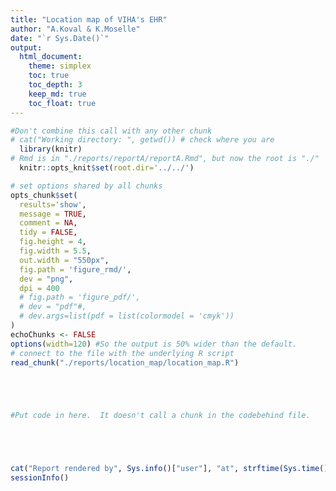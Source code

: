 ```yaml
---
title: "Location map of VIHA's EHR"
author: "A.Koval & K.Moselle"
date: "`r Sys.Date()`"
output: 
  html_document:
    theme: simplex
    toc: true
    toc_depth: 3
    keep_md: true
    toc_float: true
---
```


<!-- These two chunks should be added in the beginning of every .Rmd that you want to source an .R script -->
<!--  The 1st mandatory chunck  -->
<!--  Set the working directory to the repository's base directory -->
```r
#Don't combine this call with any other chunk 
# cat("Working directory: ", getwd()) # check where you are
  library(knitr)
# Rmd is in "./reports/reportA/reportA.Rmd", but now the root is "./"
  knitr::opts_knit$set(root.dir='../../') 
```

<!--  The 2nd mandatory chunck  -->
<!-- Set the report-wide options, and point to the external code file. -->
```r
# set options shared by all chunks
opts_chunk$set(
  results='show', 
  message = TRUE,
  comment = NA, 
  tidy = FALSE,
  fig.height = 4, 
  fig.width = 5.5, 
  out.width = "550px",
  fig.path = 'figure_rmd/',     
  dev = "png",
  dpi = 400
  # fig.path = 'figure_pdf/',     
  # dev = "pdf"#,
  # dev.args=list(pdf = list(colormodel = 'cmyk'))
)
echoChunks <- FALSE
options(width=120) #So the output is 50% wider than the default.
# connect to the file with the underlying R script  
read_chunk("./reports/location_map/location_map.R") 
```

<!-- Load 'sourced' R files.  Suppress the output when loading packages. --> 
```r
```


<!-- Load the sources.  Suppress the output when loading sources. --> 
```r
```

<!-- Load any Global functions and variables declared in the R file.  Suppress the output. --> 
```r
```


```r
```

<!-- Declare any global functions specific to a Rmd output.  Suppress the output. --> 
```r
#Put code in here.  It doesn't call a chunk in the codebehind file.
```


<!-- Load the datasets.   -->
```r
```

<!-- Inspect the datasets.   -->
```r
```


<!-- Tweak the datasets.   -->
```r
```


```r
```




```r
cat("Report rendered by", Sys.info()["user"], "at", strftime(Sys.time(), "%Y-%m-%d, %H:%M %z"))
sessionInfo()
```



